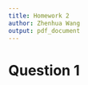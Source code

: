 ```yaml
---
title: Homework 2
author: Zhenhua Wang
output: pdf_document
---
```


# Question 1
```r

```
